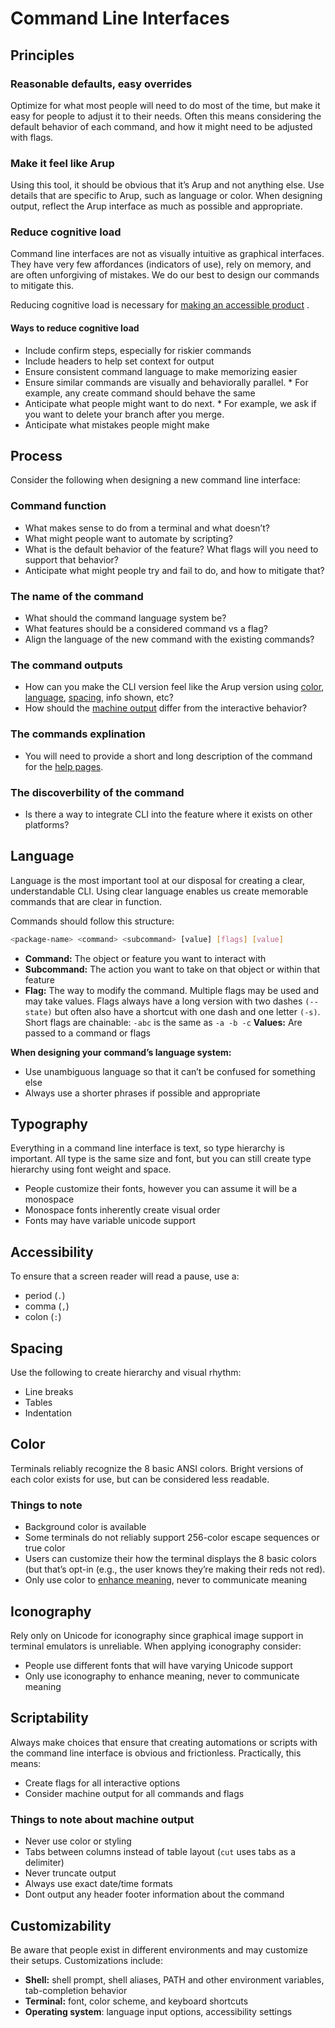 
<Meta title="Docs/Command Line Interfaces" />

# Command Line Interfaces

## Principles

### Reasonable defaults, easy overrides

Optimize for what most people will need to do most of the time, but make it easy for people to adjust it to their needs.
Often this means considering the default behavior of each command, and how it might need to be adjusted with flags.

### Make it feel like Arup

Using this tool, it should be obvious that it’s Arup and not anything else. Use details that are specific to Arup, such as language or color.
When designing output, reflect the Arup interface as much as possible and appropriate.

### Reduce cognitive load

Command line interfaces are not as visually intuitive as graphical interfaces. They have very few affordances (indicators of use), rely on memory, and are often unforgiving of mistakes. We do our best to design our commands to mitigate this.

Reducing cognitive load is necessary for [making an accessible product](https://www.w3.org/TR/coga-usable/#summary) .

#### Ways to reduce cognitive load

- Include confirm steps, especially for riskier commands
- Include headers to help set context for output
- Ensure consistent command language to make memorizing easier
- Ensure similar commands are visually and behaviorally parallel. \* For example, any create command should behave the same
- Anticipate what people might want to do next. \* For example, we ask if you want to delete your branch after you merge.
- Anticipate what mistakes people might make

## Process

Consider the following when designing a new command line interface:

### Command function

- What makes sense to do from a terminal and what doesn’t?
- What might people want to automate by scripting?
- What is the default behavior of the feature? What flags will you need to support that behavior?
- Anticipate what might people try and fail to do, and how to mitigate that?

### The name of the command

- What should the command language system be?
- What features should be a considered command vs a flag?
- Align the language of the new command with the existing commands?

### The command outputs

- How can you make the CLI version feel like the Arup version using [color](./), [language](./), [spacing](./), info shown, etc?
- How should the [machine output](./) differ from the interactive behavior?

### The commands explination

- You will need to provide a short and long description of the command for the [help pages](./).

### The discoverbility of the command

- Is there a way to integrate CLI into the feature where it exists on other platforms?

## Language

Language is the most important tool at our disposal for creating a clear, understandable CLI. Using clear language enables us create memorable commands that are clear in function.

Commands should follow this structure:

```bash
<package-name> <command> <subcommand> [value] [flags] [value]
```

- **Command:** The object or feature you want to interact with
- **Subcommand:** The action you want to take on that object or within that feature
- **Flag:** The way to modify the command. Multiple flags may be used and may take values. Flags always have a long version with two dashes `(--state)` but often also have a shortcut with one dash and one letter `(-s)`. Short flags are chainable: `-abc` is the same as `-a -b -c`
  **Values:** Are passed to a command or flags

**When designing your command’s language system:**

- Use unambiguous language so that it can’t be confused for something else
- Always use a shorter phrases if possible and appropriate

## Typography

Everything in a command line interface is text, so type hierarchy is important.
All type is the same size and font, but you can still create type hierarchy using font weight and space.

- People customize their fonts, however you can assume it will be a monospace
- Monospace fonts inherently create visual order
- Fonts may have variable unicode support

## Accessibility

To ensure that a screen reader will read a pause, use a:

- period (`.`)
- comma (`,`)
- colon (`:`)

## Spacing

Use the following to create hierarchy and visual rhythm:

- Line breaks
- Tables
- Indentation

## Color

Terminals reliably recognize the 8 basic ANSI colors.
Bright versions of each color exists for use, but can be considered less readable.

### Things to note

- Background color is available
- Some terminals do not reliably support 256-color escape sequences or true color
- Users can customize their how the terminal displays the 8 basic colors (but that’s opt-in (e.g., the user knows they’re making their reds not red).
- Only use color to [enhance meaning](./), never to communicate meaning

## Iconography

Rely only on Unicode for iconography since graphical image support in terminal emulators is unreliable.
When applying iconography consider:

- People use different fonts that will have varying Unicode support
- Only use iconography to enhance meaning, never to communicate meaning

## Scriptability

Always make choices that ensure that creating automations or scripts with the command line interface is obvious and frictionless.
Practically, this means:

- Create flags for all interactive options
- Consider machine output for all commands and flags

### Things to note about machine output

- Never use color or styling
- Tabs between columns instead of table layout (`cut` uses tabs as a delimiter)
- Never truncate output
- Always use exact date/time formats
- Dont output any header footer information about the command

## Customizability

Be aware that people exist in different environments and may customize their setups. Customizations include:

- **Shell:** shell prompt, shell aliases, PATH and other environment variables, tab-completion behavior
- **Terminal:** font, color scheme, and keyboard shortcuts
- **Operating system**: language input options, accessibility settings
